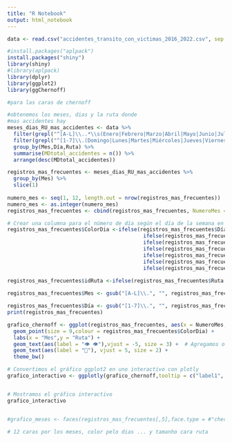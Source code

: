 ```yaml
---
title: "R Notebook"
output: html_notebook
---
```


```r
data <- read.csv("accidentes_transito_con_victimas_2016_2022.csv", sep = ";")
```

```r
#install.packages("aplpack")
install.packages("shiny")
library(shiny)
#library(aplpack)
library(dplyr)
library(ggplot2)
library(ggChernoff)

#para las caras de chernoff
```

```r
#obtenemos los meses, dias y la ruta donde
#mas accidentes hay
meses_dias_RU_mas_accidentes <- data %>%
  filter(grepl("^[A-L]\\..*\\s(Enero|Febrero|Marzo|Abril|Mayo|Junio|Julio|Agosto|Setiembre|Octubre|Noviembre|Diciembre)$", Mes)) %>%
  filter(grepl("^[1-7]\\.(Domingo|Lunes|Martes|Miércoles|Jueves|Viernes|Sábado)$", Día)) %>%
  group_by(Mes,Día,Ruta) %>%
  summarise(MDtotal_accidentes = n()) %>%
  arrange(desc(MDtotal_accidentes))

registros_mas_frecuentes <- meses_dias_RU_mas_accidentes %>%
  group_by(Mes) %>%
  slice(1)
  
numero_mes <- seq(1, 12, length.out = nrow(registros_mas_frecuentes))
numero_mes <- as.integer(numero_mes)
registros_mas_frecuentes <- cbind(registros_mas_frecuentes, NumeroMes = numero_mes)

# Crear una columna para el número de día según el día de la semana en registros_mas_frecuentes
registros_mas_frecuentes$ColorDia <-ifelse(registros_mas_frecuentes$Día == "1.Domingo", "blue",
                                            ifelse(registros_mas_frecuentes$Día == "2.Lunes", "red",
                                            ifelse(registros_mas_frecuentes$Día == "3.Martes", "yellow",
                                            ifelse(registros_mas_frecuentes$Día == "4.Miércoles", "cyan",
                                            ifelse(registros_mas_frecuentes$Día == "5.Jueves", "darkgreen",
                                            ifelse(registros_mas_frecuentes$Día == "6.Viernes", "brown",
                                            ifelse(registros_mas_frecuentes$Día == "7.Sábado", "black", NA)))))))

registros_mas_frecuentes$idRuta <-ifelse(registros_mas_frecuentes$Ruta == "Cantonal", 1)
                                          
registros_mas_frecuentes$Mes <- gsub("[A-L]\\.", "", registros_mas_frecuentes$Mes)

registros_mas_frecuentes$Día <- gsub("[1-7]\\.", "", registros_mas_frecuentes$Día)
print(registros_mas_frecuentes)

```

```r



grafico_chernoff <- ggplot(registros_mas_frecuentes, aes(x = NumeroMes, y = idRuta,label1 = Mes,label2 = Ruta,label3 = Día)) +
  geom_point(size = 9,colour = registros_mas_frecuentes$ColorDia) +
  labs(x = "Mes",y = "Ruta") +
  geom_text(aes(label = "👁️ 👁️"),vjust = -5, size = 3) +  # Agregamos ojos
  geom_text(aes(label = "👄"), vjust = 5, size = 2) +
  theme_bw()

# Convertimos el gráfico ggplot2 en uno interactivo con plotly
grafico_interactivo <- ggplotly(grafico_chernoff,tooltip = c("label1", "label2", "label3"))


# Mostramos el gráfico interactivo
grafico_interactivo


#grafico_meses <- faces(registros_mas_frecuentes[,5],face.type = #"chernoff",col.hair = registros_mas_frecuentes$ColorDia)

# 12 caras por los meses, color pelo dias ... y tamanho cara ruta



```

